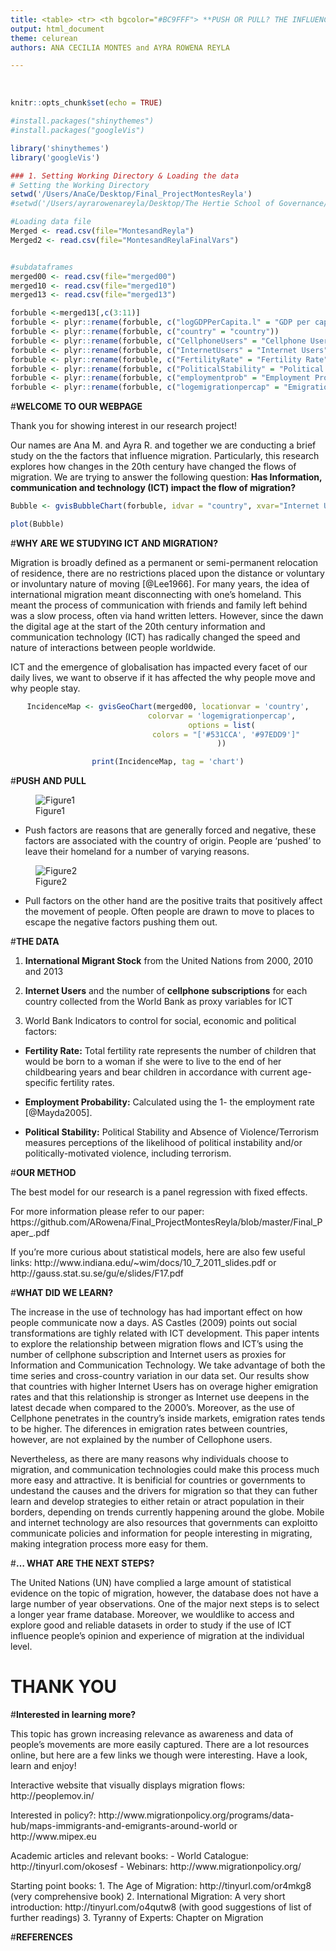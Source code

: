 ```yaml
--- 
title: <table> <tr> <th bgcolor="#BC9FFF"> **PUSH OR PULL? THE INFLUENCE OF ICT ON EMIGRATION FLOWS** </th> </tr> <td bgcolor=#BC9FFF> </table>
output: html_document 
theme: celurean
authors: ANA CECILIA MONTES and AYRA ROWENA REYLA 

---
```

 <br>

```r
knitr::opts_chunk$set(echo = TRUE)

#install.packages("shinythemes")
#install.packages("googleVis")

library('shinythemes')
library('googleVis')

### 1. Setting Working Directory & Loading the data
# Setting the Working Directory
setwd('/Users/AnaCe/Desktop/Final_ProjectMontesReyla')
#setwd('/Users/ayrarowenareyla/Desktop/The Hertie School of Governance/Collaborative Social Sciences/Final_ProjectMontesReyla')

#Loading data file
Merged <- read.csv(file="MontesandReyla")
Merged2 <- read.csv(file="MontesandReylaFinalVars")


#subdataframes
merged00 <- read.csv(file="merged00")
merged10 <- read.csv(file="merged10")
merged13 <- read.csv(file="merged13")

forbuble <-merged13[,c(3:11)]
forbuble <- plyr::rename(forbuble, c("logGDPPerCapita.l" = "GDP per capita")) 
forbuble <- plyr::rename(forbuble, c("country" = "country")) 
forbuble <- plyr::rename(forbuble, c("CellphoneUsers" = "Cellphone Users")) 
forbuble <- plyr::rename(forbuble, c("InternetUsers" = "Internet Users")) 
forbuble <- plyr::rename(forbuble, c("FertilityRate" = "Fertility Rate")) 
forbuble <- plyr::rename(forbuble, c("PoliticalStability" = "Political Stability")) 
forbuble <- plyr::rename(forbuble, c("employmentprob" = "Employment Probability")) 
forbuble <- plyr::rename(forbuble, c("logemigrationpercap" = "Emigration per capita")) 
```

#**WELCOME TO OUR WEBPAGE** 

Thank you for showing interest in our research project! 

Our names are Ana M. and Ayra R. and together we are conducting a brief study on the the factors that influence migration. Particularly, this research explores how changes in the 20th century have  changed the flows of migration. We are trying to answer the following question: **Has Information, communication and technology (ICT) impact the flow of migration?**


```r
Bubble <- gvisBubbleChart(forbuble, idvar = "country", xvar="Internet Users", yvar="Emigration per capita", sizevar="Fertility Rate", options = list(width=500, height=1300))

plot(Bubble)
```


<table>
#**WHY ARE WE STUDYING ICT AND MIGRATION?**

Migration is broadly defined as a permanent or semi-permanent relocation of residence, there are no restrictions placed upon the distance or voluntary or involuntary nature of moving [@Lee1966]. For many years, the idea of international migration meant disconnecting with one's homeland. This meant the process of communication with friends and family left behind was a slow process, often via hand written letters. However, since the dawn the digital age at the start of the 20th century information and communication technology (ICT) has radically changed the speed and nature of interactions between people worldwide. 

ICT and the emergence of globalisation has impacted every facet of our daily lives, we want to observe if it has affected the why people move and why people stay. 

<center>
```r
IncidenceMap <- gvisGeoChart(merged00, locationvar = 'country',
                        colorvar = 'logemigrationpercap',
                        options = list(
                          colors = "['#531CCA', '#97EDD9']"
                        ))

print(IncidenceMap, tag = 'chart')
````
</center> 


#**PUSH AND PULL**

![Figure1](http://i63.tinypic.com/2u7ul1k.jpg) 

- Push factors are reasons that are generally forced and negative, these factors are associated with the country of origin. People are 'pushed' to leave their homeland for a number of varying reasons.  

![Figure2](http://i67.tinypic.com/5vmwrm.jpg) 

- Pull factors on the other hand are the positive traits that positively affect the movement of people. Often people are drawn to move to places to escape the negative factors pushing them out.



#**THE DATA**

1. **International Migrant Stock** from the United Nations from 2000, 2010 and 2013

2. **Internet Users** and the number of **cellphone subscriptions** for each country collected from the World Bank as proxy variables for ICT 

3. World Bank Indicators to control for social, economic and political factors:

- **Fertility Rate:** Total fertility rate represents the number of children that would be born to a woman if she were to live to the end of her childbearing years and bear children in accordance with current age-specific fertility rates.

- **Employment Probability:** Calculated using the 1- the employment rate [@Mayda2005].

- **Political Stability:** Political Stability and Absence of Violence/Terrorism measures perceptions of the likelihood of political instability and/or politically-motivated violence, including terrorism.

#**OUR METHOD**

The best model for our research is a panel regression with fixed effects.

For more information please refer to our paper: https://github.com/ARowena/Final_ProjectMontesReyla/blob/master/Final_Paper_.pdf

If you're more curious about statistical models, here are also few useful links: http://www.indiana.edu/~wim/docs/10_7_2011_slides.pdf or http://gauss.stat.su.se/gu/e/slides/F17.pdf

#**WHAT DID WE LEARN?**

The increase in the use of technology has had important effect on how people communicate now a days. AS Castles (2009) points out social transformations are tighly related with ICT development. This paper intents to explore the relationship between migration flows and ICT's using the number of cellphone subscription and Internet users as proxies for Information and  Communication Technology. We take advantage of both the time series and cross-country variation in our data set. Our results show that countries with higher Internet Users has on overage higher emigration rates and that this relationship is stronger as Internet use deepens in the latest decade when compared to the 2000's. Moreover, as the use of Cellphone penetrates in the country's inside markets, emigration rates tends to be higher. The diferences in emigration rates between countries, however, are not explained by the number of Cellophone users. 

Nevertheless, as there are many reasons why individuals choose to migration, and communication technologies could make this process much more easy and attractive. It is benificial for countries or governments to undestand the causes and the drivers for migration so that they can futher learn and develop strategies to either retain or atract population in their borders, depending on trends currently happening around the globe. Mobile and internet technology are also resources that governments can exploitto communicate policies and information for people interesting in migrating, making integration process more easy for them.

#**... WHAT ARE THE NEXT STEPS?** 

The United Nations (UN) have complied a large amount of statistical evidence on the topic of migration, however, the database does not have a large number of year observations. One of the major next steps is to select a longer year frame database. Moreover, we wouldlike to  access and explore good and reliable datasets in order to study if the use of ICT influence people's opinion and experience of migration at the individual level. 





# **THANK YOU**


#**Interested in learning more?**

This topic has grown increasing relevance as awareness and data of people's movements are more easily captured. There are a lot resources online, but here are a few links we though were interesting. Have a look, learn and enjoy!

Interactive website that visually displays migration flows: http://peoplemov.in/

Interested in policy?: http://www.migrationpolicy.org/programs/data-hub/maps-immigrants-and-emigrants-around-world or http://www.mipex.eu

Academic articles and relevant books: 
- World Catalogue: http://tinyurl.com/okosesf
- Webinars: http://www.migrationpolicy.org/

Starting point books: 
1. The Age of Migration: http://tinyurl.com/or4mkg8 (very comprehensive book)
2. International Migration: A very short introduction: http://tinyurl.com/o4qutw8 (with good suggestions of list of further readings)
3. Tyranny of Experts: Chapter on Migration




#**REFERENCES**

</table>
